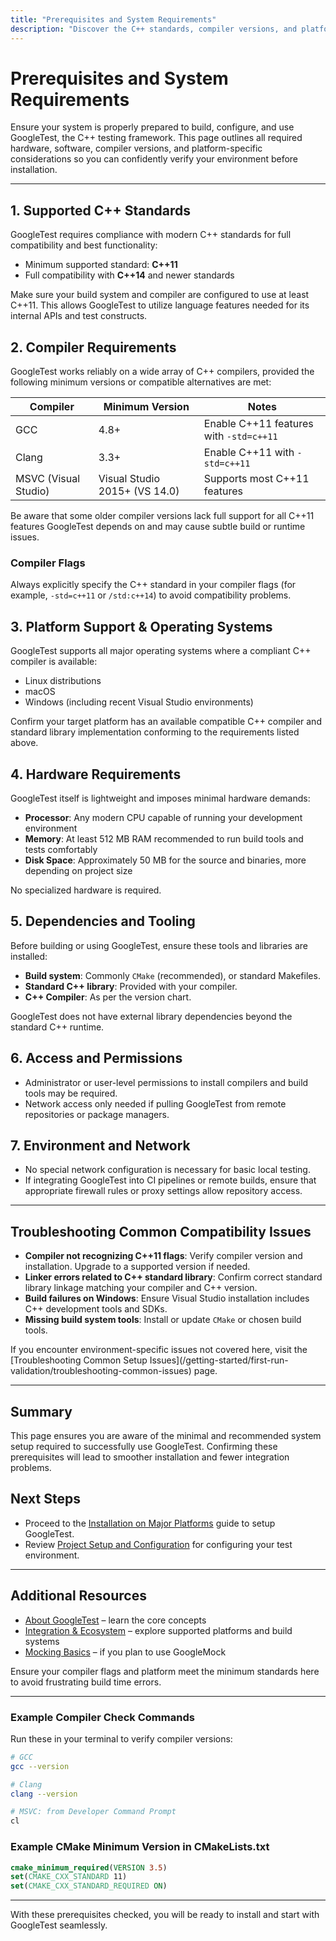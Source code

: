 ```yaml
---
title: "Prerequisites and System Requirements"
description: "Discover the C++ standards, compiler versions, and platform dependencies required for GoogleTest. This page outlines hardware, OS, and tooling prerequisites so you can verify your system's compatibility before beginning installation."
---
```


# Prerequisites and System Requirements

Ensure your system is properly prepared to build, configure, and use GoogleTest, the C++ testing framework. This page outlines all required hardware, software, compiler versions, and platform-specific considerations so you can confidently verify your environment before installation.

---

## 1. Supported C++ Standards

GoogleTest requires compliance with modern C++ standards for full compatibility and best functionality:

- Minimum supported standard: **C++11**
- Full compatibility with **C++14** and newer standards

Make sure your build system and compiler are configured to use at least C++11. This allows GoogleTest to utilize language features needed for its internal APIs and test constructs.

## 2. Compiler Requirements

GoogleTest works reliably on a wide array of C++ compilers, provided the following minimum versions or compatible alternatives are met:

| Compiler             | Minimum Version        | Notes                                    |
|----------------------|-----------------------|------------------------------------------|
| GCC                  | 4.8+                  | Enable C++11 features with `-std=c++11` |
| Clang                | 3.3+                  | Enable C++11 with `-std=c++11`           |
| MSVC (Visual Studio) | Visual Studio 2015+ (VS 14.0) | Supports most C++11 features             |

Be aware that some older compiler versions lack full support for all C++11 features GoogleTest depends on and may cause subtle build or runtime issues.

### Compiler Flags

Always explicitly specify the C++ standard in your compiler flags (for example, `-std=c++11` or `/std:c++14`) to avoid compatibility problems.

## 3. Platform Support & Operating Systems

GoogleTest supports all major operating systems where a compliant C++ compiler is available:

- Linux distributions
- macOS
- Windows (including recent Visual Studio environments)

Confirm your target platform has an available compatible C++ compiler and standard library implementation conforming to the requirements listed above.

## 4. Hardware Requirements

GoogleTest itself is lightweight and imposes minimal hardware demands:

- **Processor**: Any modern CPU capable of running your development environment
- **Memory**: At least 512 MB RAM recommended to run build tools and tests comfortably
- **Disk Space**: Approximately 50 MB for the source and binaries, more depending on project size

No specialized hardware is required.

## 5. Dependencies and Tooling

Before building or using GoogleTest, ensure these tools and libraries are installed:

- **Build system**: Commonly `CMake` (recommended), or standard Makefiles.
- **Standard C++ library**: Provided with your compiler.
- **C++ Compiler**: As per the version chart.

GoogleTest does not have external library dependencies beyond the standard C++ runtime.

## 6. Access and Permissions

- Administrator or user-level permissions to install compilers and build tools may be required.
- Network access only needed if pulling GoogleTest from remote repositories or package managers.

## 7. Environment and Network

- No special network configuration is necessary for basic local testing.
- If integrating GoogleTest into CI pipelines or remote builds, ensure that appropriate firewall rules or proxy settings allow repository access.

---

## Troubleshooting Common Compatibility Issues

- **Compiler not recognizing C++11 flags**: Verify compiler version and installation. Upgrade to a supported version if needed.
- **Linker errors related to C++ standard library**: Confirm correct standard library linkage matching your compiler and C++ version.
- **Build failures on Windows**: Ensure Visual Studio installation includes C++ development tools and SDKs.
- **Missing build system tools**: Install or update `CMake` or chosen build tools.

<Note>
If you encounter environment-specific issues not covered here, visit the [Troubleshooting Common Setup Issues](/getting-started/first-run-validation/troubleshooting-common-issues) page.
</Note>

---

## Summary

This page ensures you are aware of the minimal and recommended system setup required to successfully use GoogleTest. Confirming these prerequisites will lead to smoother installation and fewer integration problems.

## Next Steps

- Proceed to the [Installation on Major Platforms](/getting-started/essentials/installation-platforms) guide to setup GoogleTest.
- Review [Project Setup and Configuration](/getting-started/essentials/setup-configuration) for configuring your test environment.

---

## Additional Resources

- [About GoogleTest](../../overview/product-intro-core-concepts/about-googletest) – learn the core concepts
- [Integration & Ecosystem](../../overview/system-architecture-feature-overview/integration-overview) – explore supported platforms and build systems
- [Mocking Basics](../../guides/getting-started-workflows/mocking-basics) – if you plan to use GoogleMock

<Callout type="tip">
Ensure your compiler flags and platform meet the minimum standards here to avoid frustrating build time errors.
</Callout>

---

### Example Compiler Check Commands

Run these in your terminal to verify compiler versions:

```bash
# GCC
gcc --version

# Clang
clang --version

# MSVC: from Developer Command Prompt
cl
```

### Example CMake Minimum Version in CMakeLists.txt

```cmake
cmake_minimum_required(VERSION 3.5)
set(CMAKE_CXX_STANDARD 11)
set(CMAKE_CXX_STANDARD_REQUIRED ON)
```

---

With these prerequisites checked, you will be ready to install and start with GoogleTest seamlessly.
